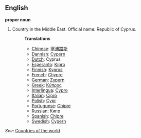 ==English==

'''proper noun'''

# Country in the Middle East. Official name: Republic of Cyprus.
#:'''Translations'''
#:*[[Chinese]]: [[塞浦路斯]]
#:*[[Dannish]]: [[Cypern]]
#:*[[Dutch]]: Cyprus
#:*[[Esperanto]]: [[Kipro]]
#:*[[Finnish]]: [[Kypros]]
#:*[[French]]: [[Chypre]]
#:*[[German]]: [[Zypern]]
#:*[[Greek]]: [[Κύπρος]]
#:*[[Interlingua]]: [[Cypro]]
#:*[[Italian]]: [[Cipro]]
#:*[[Polish]]: [[Cypr]]
#:*[[Portuguese]]: [[Chipre]]
#:*[[Russian]]: [[Кипр]]
#:*[[Spanish]]: [[Chipre]]
#:*[[Swedish]]: [[Cypern]]

''See'': [[Countries of the world]]